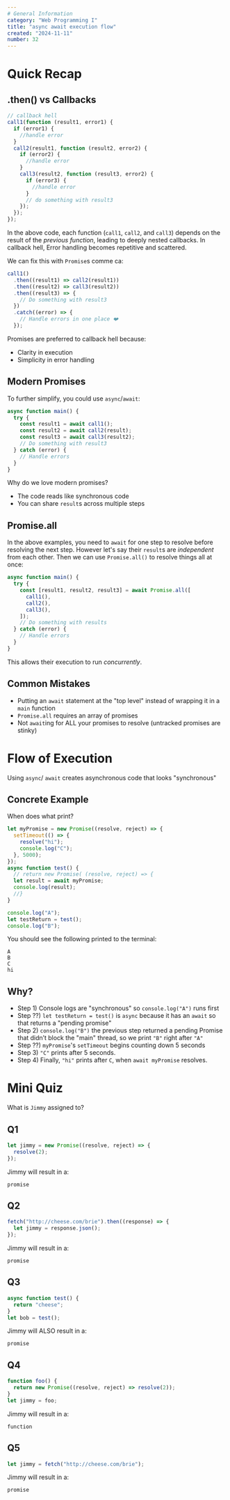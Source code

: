 ```yaml
---
# General Information
category: "Web Programming I"
title: "async await execution flow"
created: "2024-11-11"
number: 32
---
```


# Quick Recap

## .then() vs Callbacks

```js
// callback hell
call1(function (result1, error1) {
  if (error1) {
    //handle error
  }
  call2(result1, function (result2, error2) {
    if (error2) {
      //handle error
    }
    call3(result2, function (result3, error2) {
      if (error3) {
        //handle error
      }
      // do something with result3
    });
  });
});
```

In the above code, each function (`call1`, `call2`, and `call3`) depends on the result of the _previous function_, leading to deeply nested callbacks. In callback hell, Error handling becomes repetitive and scattered.

We can fix this with `Promise`s comme ca:

```js
call1()
  .then((result1) => call2(result1))
  .then((result2) => call3(result2))
  .then((result3) => {
    // Do something with result3
  })
  .catch((error) => {
    // Handle errors in one place ❤️
  });
```

Promises are preferred to callback hell because:

- Clarity in execution
- Simplicity in error handling

## Modern Promises

To further simplify, you could use `async`/`await`:

```js
async function main() {
  try {
    const result1 = await call1();
    const result2 = await call2(result);
    const result3 = await call3(result2);
    // Do something with result3
  } catch (error) {
    // Handle errors
  }
}
```

Why do we love modern promises?

- The code reads like synchronous code
- You can share `result`s across multiple steps

## Promise.all

In the above examples, you need to `await` for one step to resolve before resolving the next step. However let's say their `result`s are _independent_ from each other. Then we can use `Promise.all()` to resolve things all at once:

```js
async function main() {
  try {
    const [result1, result2, result3] = await Promise.all([
      call1(),
      call2(),
      call3(),
    ]);
    // Do something with results
  } catch (error) {
    // Handle errors
  }
}
```

This allows their execution to run _concurrently_.

## Common Mistakes

- Putting an `await` statement at the "top level" instead of wrapping it in a `main` function
- `Promise.all` requires an array of promises
- Not `await`ing for ALL your promises to resolve (untracked promises are stinky)

# Flow of Execution

Using `async`/ `await` creates asynchronous code that looks "synchronous"

## Concrete Example

When does what print?

```js
let myPromise = new Promise((resolve, reject) => {
  setTimeout(() => {
    resolve("hi");
    console.log("C");
  }, 5000);
});
async function test() {
  // return new Promise( (resolve, reject) => {
  let result = await myPromise;
  console.log(result);
  //}
}

console.log("A");
let testReturn = test();
console.log("B");
```

You should see the following printed to the terminal:

```text
A
B
C
hi
```

## Why?

- Step 1) Console logs are "synchronous" so `console.log("A")` runs first
- Step ??) `let testReturn = test()` is `async` because it has an `await` so that returns a "pending promise"
- Step 2) `console.log("B")` the previous step returned a pending Promise that didn’t block the "main" thread, so we print `"B"` right after `"A"`
- Step ??) `myPromise`'s `setTimeout` begins counting down 5 seconds
- Step 3) `"C"` prints after 5 seconds.
- Step 4) Finally, `"hi"` prints after `C`, when `await myPromise` resolves.

# Mini Quiz

What is `Jimmy` assigned to?

## Q1

```js
let jimmy = new Promise((resolve, reject) => {
  resolve(2);
});
```

Jimmy will result in a:

```text
promise
```

## Q2

```js
fetch("http://cheese.com/brie").then((response) => {
  let jimmy = response.json();
});
```

Jimmy will result in a:

```text
promise
```

## Q3

```js
async function test() {
  return "cheese";
}
let bob = test();
```

Jimmy will ALSO result in a:

```text
promise
```

## Q4

```js
function foo() {
  return new Promise((resolve, reject) => resolve(2));
}
let jimmy = foo;
```

Jimmy will result in a:

```text
function
```

## Q5

```js
let jimmy = fetch("http://cheese.com/brie");
```

Jimmy will result in a:

```text
promise
```
